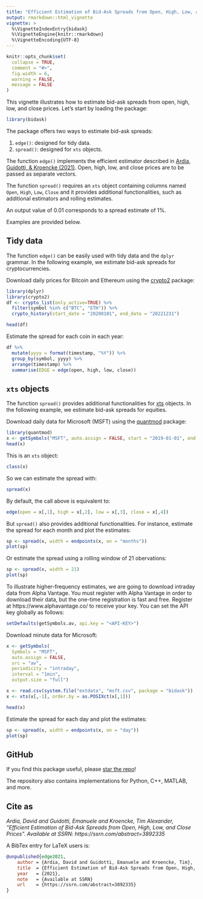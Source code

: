 ```yaml
---
title: "Efficient Estimation of Bid-Ask Spreads from Open, High, Low, and Close Prices"
output: rmarkdown::html_vignette
vignette: >
  %\VignetteIndexEntry{bidask}
  %\VignetteEngine{knitr::rmarkdown}
  %\VignetteEncoding{UTF-8}
---
```


```r
knitr::opts_chunk$set(
  collapse = TRUE,
  comment = "#>",
  fig.width = 6,
  warning = FALSE,
  message = FALSE
)
```

This vignette illustrates how to estimate bid-ask spreads from open, high, low, and close prices. Let's start by loading the package:

```r
library(bidask)
```

The package offers two ways to estimate bid-ask spreads:

1. `edge()`: designed for tidy data.
2. `spread()`: designed for `xts` objects.

The function `edge()` implements the efficient estimator described in [Ardia, Guidotti, & Kroencke (2021)](https://www.ssrn.com/abstract=3892335). Open, high, low, and close prices are to be passed as separate vectors. 

The function `spread()` requires an `xts` object containing columns named `Open`, `High`, `Low`, `Close` and it provides additional functionalities, such as additional estimators and rolling estimates.

An output value of 0.01 corresponds to a spread estimate of 1%.

Examples are provided below.

## Tidy data

The function `edge()` can be easily used with tidy data and the `dplyr` grammar. In the following example, we estimate bid-ask spreads for cryptocurrencies.

Download daily prices for Bitcoin and Ethereum using the [crypto2](https://cran.r-project.org/package=crypto2) package:

```r
library(dplyr)
library(crypto2)
df <- crypto_list(only_active=TRUE) %>%
  filter(symbol %in% c("BTC", "ETH")) %>%
  crypto_history(start_date = "20200101", end_date = "20221231")
```

```r
head(df)
```

Estimate the spread for each coin in each year:

```r
df %>%
  mutate(yyyy = format(timestamp, "%Y")) %>%
  group_by(symbol, yyyy) %>%
  arrange(timestamp) %>%
  summarise(EDGE = edge(open, high, low, close))
```

## `xts` objects

The function `spread()` provides additional functionalities for [xts](https://cran.r-project.org/package=xts) objects. In the following example, we estimate bid-ask spreads for equities.

Download daily data for Microsoft (MSFT) using the [quantmod](https://cran.r-project.org/package=quantmod) package:

```r
library(quantmod)
x <- getSymbols("MSFT", auto.assign = FALSE, start = "2019-01-01", end = "2022-12-31")
head(x)
```

This is an `xts` object:

```r
class(x)
```
So we can estimate the spread with:

```r
spread(x)
```

By default, the call above is equivalent to:

```r
edge(open = x[,1], high = x[,2], low = x[,3], close = x[,4])
```

But `spread()` also provides additional functionalities. For instance, estimate the spread for each month and plot the estimates:

```r
sp <- spread(x, width = endpoints(x, on = "months"))
plot(sp)
```

Or estimate the spread using a rolling window of 21 obervations:

```r
sp <- spread(x, width = 21)
plot(sp)
```

To illustrate higher-frequency estimates, we are going to download intraday data from Alpha Vantage. You must register with Alpha Vantage in order to download their data, but the one-time registration is fast and free. Register at https://www.alphavantage.co/ to receive your key. You can set the API key globally as follows:

```r
setDefaults(getSymbols.av, api.key = "<API-KEY>")
```

Download minute data for Microsoft:

```r
x <- getSymbols(
  Symbols = "MSFT", 
  auto.assign = FALSE, 
  src = "av", 
  periodicity = "intraday", 
  interval = "1min", 
  output.size = "full")
```

```r
x <- read.csv(system.file("extdata", "msft.csv", package = "bidask"))
x <- xts(x[,-1], order.by = as.POSIXct(x[,1]))
```

```r
head(x)
```

Estimate the spread for each day and plot the estimates:

```r
sp <- spread(x, width = endpoints(x, on = "day"))
plot(sp)
```

## GitHub 

If you find this package useful, please [star the repo](https://github.com/eguidotti/bidask)!

The repository also contains implementations for Python, C++, MATLAB, and more.

## Cite as

*Ardia, David and Guidotti, Emanuele and Kroencke, Tim Alexander, "Efficient Estimation of Bid-Ask Spreads from Open, High, Low, and Close Prices". Available at SSRN: https://ssrn.com/abstract=3892335*

A BibTex  entry for LaTeX users is:

```bibtex
@unpublished{edge2021,
    author = {Ardia, David and Guidotti, Emanuele and Kroencke, Tim},
    title  = {Efficient Estimation of Bid-Ask Spreads from Open, High, Low, and Close Prices},
    year   = {2021},
    note   = {Available at SSRN}
    url    = {https://ssrn.com/abstract=3892335}
}
```
